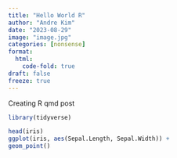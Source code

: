 ```yaml
---
title: "Hello World R"
author: "Andre Kim"
date: "2023-08-29"
image: "image.jpg"
categories: [nonsense]
format:
  html:
    code-fold: true
draft: false
freeze: true
---
```


Creating R qmd post

```r
library(tidyverse)

head(iris)
ggplot(iris, aes(Sepal.Length, Sepal.Width)) + 
geom_point()
```
